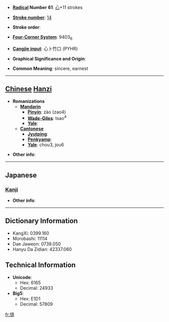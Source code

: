 * '''[[Wiktionary:Chinese radical index| Radical]] Number 61''': [[Wiktionary:Chinese radical index 心|心]]+11 strokes

* '''[[Wiktionary:Chinese total strokes index|Stroke number]]''': [[Wiktionary:Chinese total strokes index 14|14]]

* '''Stroke order''': 

* '''[[Wiktionary:Chinese four corner index|Four-Corner System]]''': 9403<sub>6</sub>

* '''[[Wiktionary:Chinese Cangjie index|Cangjie input]]''': 心卜竹口 (PYHR)

* '''Graphical Significance and Origin''': 

* '''Common Meaning''': sincere, earnest

----

== [[Chinese]] [[Hanzi]] ==

* '''Romanizations'''
** '''[[Mandarin]]'''
*** '''[[Pinyin]]''': zào (zao4)
*** '''[[Wade-Giles]]''': tsao<sup>4</sup>
*** '''[[Yale]]''': 
** '''[[Cantonese]]'''
*** '''[[Jyutping]]''':
*** '''[[Penkyamp]]''': 
*** '''[[Yale]]''': chou3, jou6

* '''Other info''': 

----

==Japanese==
===[[Kanji]]===
{{kanji|on readings=[[ぞう]] (zō), [[そう]] (sō)|kun readings=[[たしか]] (tashika)}}

* '''Other info''':  

----

== Dictionary Information ==

* KangXi: 0399.160
* Morobashi: 11114
* Dae Jaweon: 0739.050
* Hanyu Da Zidian: 42337.060

== Technical Information ==

* '''Unicode''':
** Hex: 6165
** Decimal: 24933
* '''Big5''':
** Hex: E1D1
** Decimal: 57809

[[fr:慥]]